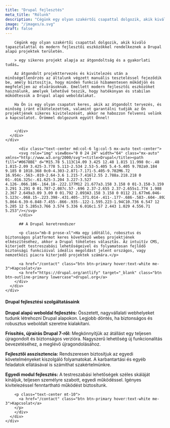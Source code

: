 ```yaml
---
title: "Drupal fejlesztés"
meta_title: "Rólunk"
description: "Cégünk egy olyan szakértői csapattal dolgozik, akik kiváló tapasztalattal és modern fejlesztői eszközökkel rendelkeznek a Drupal alapú projektek területén."
image: "/images/a.svg"
draft: false
---
```


<div class="container">
    <div class="row justify-center">
      <div class="md:col-10 lg:col-7">
        <div class="content">

        Cégünk egy olyan szakértői csapattal dolgozik, akik kiváló tapasztalattal és modern fejlesztői eszközökkel rendelkeznek a Drupal alapú projektek területén.

        > egy sikeres projekt alapja az átgondoltság és a gyakorlati tudás…

        Az átgondolt projekttervezés és kivitelezés után a minőségellenőrzés az általunk végzett manuális teszteléssel fejeződik be, amely biztosítja, hogy minden funkció hibamentesen működjön és megfeleljen az elvárásoknak. Emellett modern fejlesztői eszközöket használunk, amelyek lehetővé teszik, hogy hatékonyan és stabilan működtessük a Drupal alapú weboldalakat.

        Ha Ön is egy olyan csapatot keres, akik az átgondolt tervezés, és minőség iránt elkötelezettek, valamint garantálni tudják az Ön projektjének sikeres kivitelezését, akkor ne habozzon felvenni velünk a kapcsolatot. Örömmel dolgozunk együtt Önnel!


        </div>
      </div>
    </div>
</div>

<div class="bg-slate-100 mt-10 dark:bg-darkmode-theme-light">
    <div class="row justify-center">
      <div class="md:col-8 lg:col-6 lx:col-5">
        <div class="content text-center py-10 mb-10">

          <div class="text-center md:col-6 lg:col-5 mx-auto text-center">
          <svg role="img" viewBox="0 0 24 24" width="64" class="mx-auto" xmlns="http://www.w3.org/2000/svg"><title>Drupal</title><path fill="#0678BE" d="M15.78 5.113C14.09 3.425 12.48 1.815 11.998 0c-.48 1.815-2.09 3.425-3.778 5.113-2.534 2.53-5.405 5.4-5.405 9.702a9.184 9.185 0 1018.368 0c0-4.303-2.871-7.171-5.405-9.702M6.72 16.954c-.563-.019-2.64-3.6 1.215-7.416l2.55 2.788a.218.218 0 01-.016.325c-.61.625-3.204 3.227-3.527 4.126-.066.186-.164.18-.222.177M12 21.677a3.158 3.158 0 01-3.158-3.159 3.291 3.291 0 01.787-2.087c.57-.696 2.37-2.655 2.37-2.655s1.774 1.988 2.367 2.649a3.09 3.09 0 01.792 2.093A3.158 3.158 0 0112 21.677m6.046-5.123c-.068.15-.223.398-.431.405-.371.014-.411-.177-.686-.583-.604-.892-5.864-6.39-6.848-7.455-.866-.935-.122-1.595.223-1.94C10.736 6.547 12 5.285 12 5.285s3.766 3.574 5.336 6.016c1.57 2.443 1.029 4.556.71 5.253"/></svg>
          </div>

          ## A Drupal keretrendszer

          <p class="mb-8 prose-xl">Ha egy időtálló, robosztus és biztonságos platformot keres következő webes projektjének elkészítéséhez, akkor a Drupal tökéletes választás. Az intuitív CMS, kiterjedt testreszabási lehetőségeivel és folyamatosan fejlődő biztonsági funkcióival ideális megoldást jelent országos, vagy nemzetközi piacra kiterjedő projektek számára.</p>

          <a href="/contact" class="btn btn-primary hover:text-white me-3">Kapcsolat</a>
          <a href="https://drupal.org/antlify" target="_blank" class="btn btn-outline-primary lowercase">drupal.org</a>
        </div>
      </div>
    </div>
</div>



<div class="container">
    <div class="row justify-center">
      <div class="md:col-10 lg:col-7">
        <div class="content py-8">

#### Drupal fejlesztési szolgáltatásaink


**Drupal alapú weboldal fejlesztés:** Összetett, nagyvállalati webhelyeket tudunk létrehozni Drupal alapokon. Legjobb döntés, ha biztonságos és robusztus weboldalt szeretne kialakítani.

**Frissítés, újraírás Drupal 7-ről:** Megkönnyítjük az átállást egy teljesen újragondolt és biztonságos verzióra. Nagyszerű lehetőség új funkcionalitás bevezetéséhez, a meglévő újragondolásához.

**Fejlesztői asszisztencia:** Rendszeresen biztosítjuk az egyedi követelményeket kiszolgáló folyamatokat. A karbantartási és egyéb feladatok ellátásával is számíthat szakértelmünkre.

**Egyedi modul fejlesztés:** A testreszabási lehetőségek széles skáláját kínáljuk, teljesen személyre szabott, egyedi működéssel. Igényes kivitelezéssel fenntartható működést biztosítunk.

        <p class="text-center mt-10">
          <a href="/contact" class="btn btn-primary hover:text-white me-3">Kapcsolat</a>
        </p>
        </div>
      </div>
    </div>
</div>
